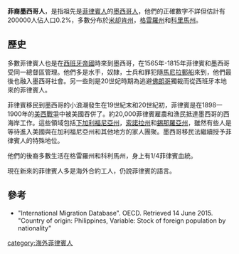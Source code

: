 '''菲裔墨西哥人'''，是指祖先是[[菲律賓人|菲律賓人]]的[[墨西哥人|墨西哥人]]，他們的正確數字不詳但估計有200000人佔人口0.2%，多數分布於[[米却肯州|米却肯州]]，[[格雷羅州|格雷羅州]]和[[科里馬州|科里馬州]]。

==歷史==
多數菲律賓人也是在[[西班牙帝國|西班牙帝國]]時來到墨西哥，在1565年-1815年菲律賓和墨西哥受同一總督區管理。他們多是水手，奴隸，士兵和罪犯隨[[馬尼拉郵船|馬尼拉郵船]]來到，他們最後也融入墨西哥社會。另一些則是20世妃時期為逃避[[佛朗哥|佛朗哥]]獨裁而從西班牙本地來的菲律賓人。

菲律賓移民到墨西哥的小浪潮發生在19世紀末和20世紀初，菲律賓是在1898一1900年的[[美西戰爭|美西戰爭]]中被美國吞併了。約20,000菲律賓雇農和漁民抵達墨西哥的西海岸工作。這些領域包括[[下加利福尼亞州|下加利福尼亞州]]，[[索諾拉州|索諾拉州]]和[[錫那羅亞州|錫那羅亞州]]，雖然有些人是等待進入美國與在加利福尼亞州和其他地方的家人團聚。墨西哥移民法繼續授予菲律賓人的特殊地位。

他們的後裔多數生活在格雷羅州和科利馬州，身上有1/4菲律賓血統。

現在新來的菲律賓人多是海外合約工人，仍說菲律賓的語言。

==參考==
*"International Migration Database". OECD. Retrieved 14 June 2015. "Country of origin: Philippines, Variable: Stock of foreign population by nationality"

{{墨西哥民族}}
{{海外菲律宾人}}

[[category:海外菲律賓人|category:海外菲律賓人]]